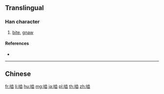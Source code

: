 {{also|嚙}}
==Translingual==

===Han character===
{{Han char|rn=30|rad=口|as=08|sn=11|four=|canj=RYMU,XRYMU|ids=⿰口齿}}

# [[bite]], [[gnaw]]

====References====
* {{Han ref|kx=0196.261|hdz=10639.090|uh=556E|ud=21870}}

----

==Chinese==
{{zh-see|嚙}}

[[fr:啮]]
[[li:啮]]
[[hu:啮]]
[[mg:啮]]
[[ja:啮]]
[[pl:啮]]
[[th:啮]]
[[zh:啮]]